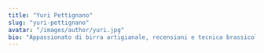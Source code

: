 ---
title: "Yuri Pettignano"
slug: "yuri-pettignano"
avatar: "/images/author/yuri.jpg"
bio: "Appassionato di birra artigianale, recensioni e tecnica brassicola."
---
